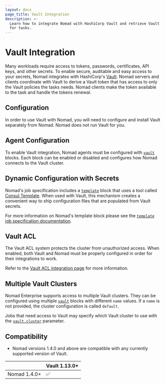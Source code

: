```yaml
---
layout: docs
page_title: Vault Integration
description: >-
  Learn how to integrate Nomad with HashiCorp Vault and retrieve Vault tokens
  for tasks.
---
```


# Vault Integration

Many workloads require access to tokens, passwords, certificates, API keys, and
other secrets. To enable secure, auditable and easy access to your secrets,
Nomad integrates with HashiCorp's [Vault][]. Nomad servers and clients
coordinate with Vault to derive a Vault token that has access to only the Vault
policies the tasks needs. Nomad clients make the token available to the task and
handle the tokens renewal.

## Configuration

In order to use Vault with Nomad, you will need to configure and install Vault
separately from Nomad. Nomad does not run Vault for you.

## Agent Configuration

To enable Vault integration, Nomad agents must be configured with
[`vault`][] blocks. Each block can be enabled or disabled and configures how
Nomad connects to the Vault cluster.

## Dynamic Configuration with Secrets

Nomad's job specification includes a [`template`][] block that uses a tool
called [Consul Template][]. When used with Vault, this mechanism creates a
convenient way to ship configuration files that are populated from Vault
secrets.

For more information on Nomad's template block please see the
[`template` job specification documentation][].

## Vault ACL

The Vault ACL system protects the cluster from unauthorized access. When
enabled, both Vault and Nomad must be properly configured in order for their
integrations to work.

Refer to the [Vault ACL integration page][int_vault_acl] for more information.

## Multiple Vault Clusters <EnterpriseAlert inline />

Nomad Enterprise supports access to multiple Vault clusters. They can be
configured using multiple [`vault`][] blocks with different `name` values. If a
`name` is not provided, the cluster configuration is called `default`.

Jobs that need access to Vault may specify which Vault cluster to use with the
[`vault.cluster`][] parameter.

## Compatibility

* Nomad versions 1.4.0 and above are compatible with any currently supported
  version of Vault.

|              | Vault 1.13.0+ |
|--------------|---------------|
| Nomad 1.4.0+ | ✅            |

[Consul Template]: https://github.com/hashicorp/consul-template
[Vault]:  https://www.vaultproject.io/ 'Vault by HashiCorp'
[`template` job specification documentation]: /nomad/docs/job-specification/template#vault-integration
[`template`]: /nomad/docs/job-specification/template
[`vault.cluster`]: /nomad/docs/job-specification/vault#cluster
[`vault`]: /nomad/docs/configuration/vault 'Nomad Vault Configuration Block'
[int_vault_acl]: /nomad/docs/integrations/vault/acl
